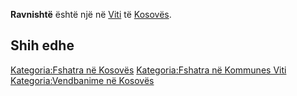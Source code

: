 {{Fshat në 
 | Emri                = Ravnishtë
 | EmriAlt                = 
 | NAME_SHORT_FORM=      
 | NAME_GENERIC=      
 | NAME_SORT_NAME_RO=      RAVNISHTE
 | FULL_NAME_RO = Ravnishtë
 | FULL_NAME_ND_RO=Ravnishte
 | SORT_NAME_RG=RAVNISHTE
 | FULL_NAME_RG=Ravnishtë
 | FULL_NAME_ND_RG=Ravnishte
 | SRP_NAME_SHORT_FORM=      
 | SRP_NAME_GENERIC=      
 | SRP_NAME_SORT_NAME_RO=      
 | SRP_FULL_NAME_RO = 
 | SRP_FULL_NAME_ND_RO=
 | SRP_SORT_NAME_RG=
 | SRP_FULL_NAME_RG=
 | SRP_FULL_NAME_ND_RG=
 | Emri (Rasa dhanore) = 
 | Figura              = 
 | Shteti              = Kosovo
 | Komuna              = Viti
 | Kodi postar         = 
 | Sipërfaqja          = 

 | Popullsia           = 

 | Regj. i popullsisë  = 
 | Dend. e popullsisë  = 
 | Faqja zyrtare       = 
 <!--- Koordinatat ----> 
 | Gjerësia            = 42.321667
 | Gjatësia            = 21.383333
 | Lartësia            = 
}}
'''Ravnishtë''' është një [[]] në [[Viti]] të [[Kosovës]].

<!-- == Gjeografia == -->
<!-- == Historia == -->
<!-- == Demografia == -->
== Shih edhe ==
{{Komuna Viti}}
{{Kosovo-Administrata-Cung}}

[[Kategoria:Fshatra në Kosovës]]
[[Kategoria:Fshatra në Kommunes Viti]]
[[Kategoria:Vendbanime në Kosovës]]